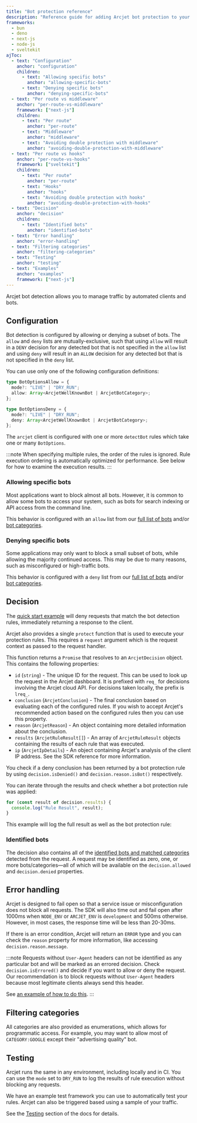 ```yaml
---
title: "Bot protection reference"
description: "Reference guide for adding Arcjet bot protection to your Next.js, Node.js, Bun, or SvelteKit app."
frameworks:
  - bun
  - deno
  - next-js
  - node-js
  - sveltekit
ajToc:
  - text: "Configuration"
    anchor: "configuration"
    children:
      - text: "Allowing specific bots"
        anchor: "allowing-specific-bots"
      - text: "Denying specific bots"
        anchor: "denying-specific-bots"
  - text: "Per route vs middleware"
    anchor: "per-route-vs-middleware"
    framework: ["next-js"]
    children:
      - text: "Per route"
        anchor: "per-route"
      - text: "Middleware"
        anchor: "middleware"
      - text: "Avoiding double protection with middleware"
        anchor: "avoiding-double-protection-with-middleware"
  - text: "Per route vs hooks"
    anchor: "per-route-vs-hooks"
    framework: ["sveltekit"]
    children:
      - text: "Per route"
        anchor: "per-route"
      - text: "Hooks"
        anchor: "hooks"
      - text: "Avoiding double protection with hooks"
        anchor: "avoiding-double-protection-with-hooks"
  - text: "Decision"
    anchor: "decision"
    children:
      - text: "Identified bots"
        anchor: "identified-bots"
  - text: "Error handling"
    anchor: "error-handling"
  - text: "Filtering categories"
    anchor: "filtering-categories"
  - text: "Testing"
    anchor: "testing"
  - text: "Examples"
    anchor: "examples"
    framework: ["next-js"]
---
```








Arcjet bot detection allows you to manage traffic by automated clients and bots.

## Configuration

Bot detection is configured by allowing or denying a subset of bots. The `allow`
and `deny` lists are mutually-exclusive, such that using `allow` will result in
a `DENY` decision for any detected bot that is not specified in the `allow` list
and using `deny` will result in an `ALLOW` decision for any detected bot that is
not specified in the `deny` list.

You can use only one of the following configuration definitions:

```ts
type BotOptionsAllow = {
  mode?: "LIVE" | "DRY_RUN";
  allow: Array<ArcjetWellKnownBot | ArcjetBotCategory>;
};
```

```ts
type BotOptionsDeny = {
  mode?: "LIVE" | "DRY_RUN";
  deny: Array<ArcjetWellKnownBot | ArcjetBotCategory>;
};
```

The `arcjet` client is configured with one or more `detectBot` rules which take
one or many `BotOptions`.

:::note
When specifying multiple rules, the order of the rules is ignored. Rule
execution ordering is automatically optimized for performance. See below for
how to examine the execution results.
:::

### Allowing specific bots

Most applications want to block almost all bots. However, it is common to allow
some bots to access your system, such as bots for search indexing or API
access from the command line.

This behavior is configured with an `allow` list from our [full list of
bots](https://arcjet.com/bot-list) and/or [bot
categories](/bot-protection/identifying-bots#bot-categories).

<SlotByFramework client:load>
  <BunAllowingBots slot="bun" />
  <DenoAllowingBots slot="deno" />
  <NextJsAllowingBots slot="next-js" />
  <NodeJsAllowingBots slot="node-js" />
  <SvelteKitAllowingBots slot="sveltekit" />
</SlotByFramework>

### Denying specific bots

Some applications may only want to block a small subset of bots, while allowing
the majority continued access. This may be due to many reasons, such as
misconfigured or high-traffic bots.

This behavior is configured with a `deny` list from our [full list of
bots](https://arcjet.com/bot-list) and/or [bot
categories](/bot-protection/identifying-bots#bot-categories).

<SlotByFramework client:load>
  <BunDenyingBots slot="bun" />
  <DenoDenyingBots slot="deno" />
  <NextJsDenyingBots slot="next-js" />
  <NodeJsDenyingBots slot="node-js" />
  <SvelteKitDenyingBots slot="sveltekit" />
</SlotByFramework>

<SlotByFramework client:load>
  <NextJsPerRouteVsMiddleware slot="next-js" />
  <SvelteKitPerRouteVsHooks slot="sveltekit" />
</SlotByFramework>

## Decision

The [quick start example](/bot-protection/quick-start) will deny requests that
match the bot detection rules, immediately returning a response to the client.

Arcjet also provides a single `protect` function that is used to execute your
protection rules. This requires a `request` argument which is the request
context as passed to the request handler.

This function returns a `Promise` that resolves to an
`ArcjetDecision` object. This contains the following properties:

- `id` (`string`) - The unique ID for the request. This can be used to look up
  the request in the Arcjet dashboard. It is prefixed with `req_` for decisions
  involving the Arcjet cloud API. For decisions taken locally, the prefix is
  `lreq_`.
- `conclusion` (`ArcjetConclusion`) - The final conclusion based on evaluating
  each of the configured rules. If you wish to accept Arcjet's recommended
  action based on the configured rules then you can use this property.
- `reason` (`ArcjetReason`) - An object containing more detailed
  information about the conclusion.
- `results` (`ArcjetRuleResult[]`) - An array of `ArcjetRuleResult` objects
  containing the results of each rule that was executed.
- `ip` (`ArcjetIpDetails`) - An object containing Arcjet's analysis of the
  client IP address. See the SDK reference for more information.

You check if a deny conclusion has been returned by a bot protection rule by
using `decision.isDenied()` and `decision.reason.isBot()` respectively.

You can iterate through the results and check whether a bot protection rule was
applied:

```ts
for (const result of decision.results) {
  console.log("Rule Result", result);
}
```

This example will log the full result as well as the bot protection rule:

<SlotByFramework client:load>
  <BunDecisionLog slot="bun" />
  <DenoDecisionLog slot="deno" />
  <NextJsDecisionLog slot="next-js" />
  <NodeJsDecisionLog slot="node-js" />
  <SvelteKitDecisionLog slot="sveltekit" />
</SlotByFramework>

### Identified bots

The decision also contains all of the [identified
bots and matched categories](/bot-protection/identifying-bots) detected from the
request. A request may be identified as zero, one, or more bots/categories—all
of which will be available on the `decision.allowed` and `decision.denied`
properties.

<SlotByFramework client:load>
  <BunIdentifiedBots slot="bun" />
  <DenoIdentifiedBots slot="deno" />
  <NextJsIdentifiedBots slot="next-js" />
  <NodeJsIdentifiedBots slot="node-js" />
  <SvelteKitIdentifiedBots slot="sveltekit" />
</SlotByFramework>

## Error handling

Arcjet is designed to fail open so that a service issue or misconfiguration does
not block all requests. The SDK will also time out and fail open after 1000ms
when `NODE_ENV` or `ARCJET_ENV` is `development` and 500ms otherwise. However,
in most cases, the response time will be less than 20-30ms.

If there is an error condition, Arcjet will return an
`ERROR` type and you can check the `reason` property for more information, like
accessing `decision.reason.message`.

:::note
Requests without `User-Agent` headers can not be identified as any particular
bot and will be marked as an errored decision. Check `decision.isErrored()` and
decide if you want to allow or deny the request. Our recommendation is to block
requests without `User-Agent` headers because most legitimate clients always
send this header.

See [an example of how to do this](/bot-protection/concepts#user-agent-header).
:::

<SlotByFramework client:load>
  <BunErrors slot="bun" />
  <DenoErrors slot="deno" />
  <NextJsErrors slot="next-js" />
  <NodeJsErrors slot="node-js" />
  <SvelteKitErrors slot="sveltekit" />
</SlotByFramework>

## Filtering categories

All categories are also provided as enumerations, which allows for programmatic
access. For example, you may want to allow most of `CATEGORY:GOOGLE` except
their "advertising quality" bot.

<SlotByFramework client:load>
  <BunFiltering slot="bun" />
  <DenoFiltering slot="deno" />
  <NextJsFiltering slot="next-js" />
  <NodeJsFiltering slot="node-js" />
  <SvelteKitFiltering slot="sveltekit" />
</SlotByFramework>

## Testing

Arcjet runs the same in any environment, including locally and in CI. You can
use the `mode` set to `DRY_RUN` to log the results of rule execution without
blocking any requests.

We have an example test framework you can use to automatically test your rules.
Arcjet can also be triggered based using a sample of your traffic.

See the [Testing](/testing) section of the docs for details.

<SlotByFramework client:load>
  <NextJsExamples slot="next-js" />
</SlotByFramework>

<Comments />

